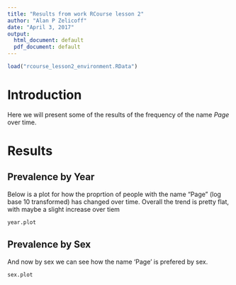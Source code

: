 ```yaml
---
title: "Results from work RCourse lesson 2"
author: "Alan P Zelicoff"
date: "April 3, 2017"
output:
  html_document: default
  pdf_document: default
---
```


```r
load("rcourse_lesson2_environment.RData")


```


# Introduction
Here we will present some of the results of the frequency of the name *Page* over time.



# Results


## Prevalence by Year
Below is a plot for how the proprtion of people with the name "Page" (log base 10 transformed) has changed over time.  Overall the trend is pretty flat, with maybe a slight increase over tiem

```r
year.plot
```


## Prevalence by Sex 
And now by sex we can see how the name 'Page' is prefered by sex.

```r
sex.plot
```

